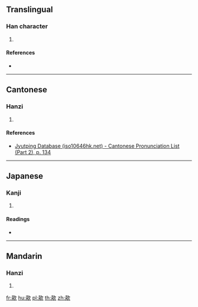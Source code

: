 ==Translingual==

===Han character===
{{Han char|rn=76|rad=欠|as=12|sn=16|four=47682|canj=GRNO|ids=⿰喜欠}}

# {{defn|Han|sort=欠12}}

====References====
* {{Han ref|kx=0572.140|dkj=16200|dj=0960.130|hdz=32151.040|uh=6B56|ud=27478|bh=E9E0|bd=59872}}

----

==Cantonese==

===Hanzi===
{{yue-hanzi|jyut=[[hei2]]|y=}}

# {{defn|lang=yue|sort=欠12}}

====References====
*[http://www.iso10646hk.net/jp/document/download.jsp Jyutping Database (iso10646hk.net) - Cantonese Pronunciation List (Part 2), p. 134]

----

==Japanese==

===Kanji===
{{ja-kanji|grade=|rs=欠12}}

# {{defn|lang=ja|sort=欠12}}

====Readings====
* {{ja-readings|on=[[き]] (ki), [[い]] (i)|kun=}}

----

==Mandarin==

===Hanzi===
{{cmn-hanzi|pin=[[xī]] ([[xi1]])|wg=hsi<sup>1</sup>}}

# {{defn|lang=cmn|sort=欠12}}

[[fr:歖]]
[[hu:歖]]
[[pl:歖]]
[[th:歖]]
[[zh:歖]]